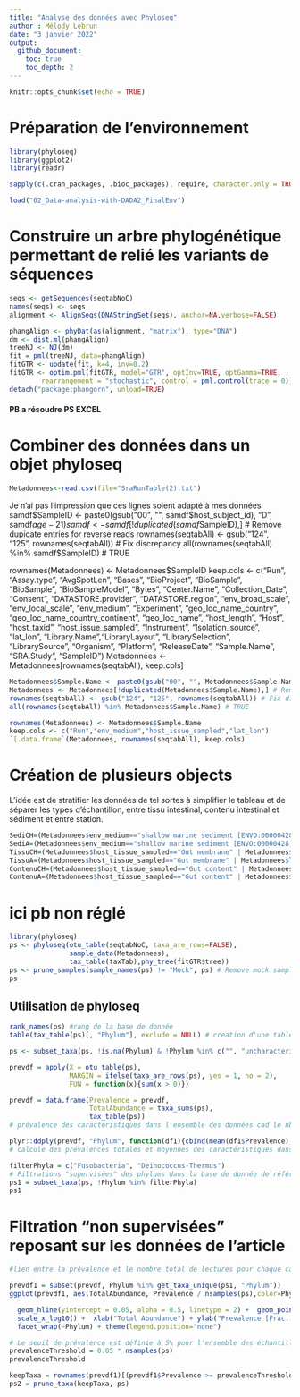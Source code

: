 ```yaml
---
title: "Analyse des données avec Phyloseq"
author : Mélody Lebrun
date: "3 janvier 2022"
output: 
  github_document:
    toc: true
    toc_depth: 2
---
```


```r
knitr::opts_chunk$set(echo = TRUE)
```

# Préparation de l'environnement

```r
library(phyloseq)
library(ggplot2)
library(readr)

```

```r
sapply(c(.cran_packages, .bioc_packages), require, character.only = TRUE)
```

```r
load("02_Data-analysis-with-DADA2_FinalEnv")
```

# Construire un arbre phylogénétique permettant de relié les variants de séquences

```r
seqs <- getSequences(seqtabNoC)
names(seqs) <- seqs 
alignment <- AlignSeqs(DNAStringSet(seqs), anchor=NA,verbose=FALSE)
```

```r
phangAlign <- phyDat(as(alignment, "matrix"), type="DNA")
dm <- dist.ml(phangAlign)
treeNJ <- NJ(dm)
fit = pml(treeNJ, data=phangAlign)
fitGTR <- update(fit, k=4, inv=0.2)
fitGTR <- optim.pml(fitGTR, model="GTR", optInv=TRUE, optGamma=TRUE,
        rearrangement = "stochastic", control = pml.control(trace = 0))
detach("package:phangorn", unload=TRUE)
```

#### PB a résoudre PS EXCEL #### 
# Combiner des données dans un objet phyloseq

```r
Metadonnees<-read.csv(file="SraRunTable(2).txt")
```


Je n'ai pas l'impression que ces lignes soient adapté à mes données
samdf$SampleID <- paste0(gsub("00", "", samdf$host_subject_id), "D", samdf$age-21)
samdf <- samdf[!duplicated(samdf$SampleID),] # Remove dupicate entries for reverse reads
rownames(seqtabAll) <- gsub("124", "125", rownames(seqtabAll)) # Fix discrepancy
all(rownames(seqtabAll) %in% samdf$SampleID) # TRUE


rownames(Metadonnees) <- Metadonnees$SampleID
keep.cols <- c("Run", "Assay.type", "AvgSpotLen", "Bases",
"BioProject", "BioSample", "BioSample", "BioSampleModel", "Bytes", "Center.Name",
"Collection_Date", "Consent", "DATASTORE.provider", "DATASTORE.region", "env_broad_scale", "env_local_scale", "env_medium", "Experiment", "geo_loc_name_country", "geo_loc_name_country_continent", "geo_loc_name", "host_length", "Host", "host_taxid", "host_issue_sampled", "Instrument", "Isolation_source", "lat_lon", "Library.Name","LibraryLayout", "LibrarySelection", "LibrarySource", "Organism", "Platform", "ReleaseDate", "Sample.Name", "SRA.Study", "SampleID") 
Metadonnees <- Metadonnees[rownames(seqtabAll), keep.cols]


```r
Metadonnees$Sample.Name <- paste0(gsub("00", "", Metadonnees$Sample.Name), "D")
Metadonnees <- Metadonnees[!duplicated(Metadonnees$Sample.Name),] # Remove dupicate entries for reverse reads
rownames(seqtabAll) <- gsub("124", "125", rownames(seqtabAll)) # Fix discrepancy
all(rownames(seqtabAll) %in% Metadonnees$Sample.Name) # TRUE
```

```r
rownames(Metadonnees) <- Metadonnees$Sample.Name
keep.cols <- c("Run","env_medium","host_issue_sampled","lat_lon") 
`[.data.frame`(Metadonnees, rownames(seqtabAll), keep.cols)
```

# Création de plusieurs objects 
L'idée est de stratifier les données de tel sortes à simplifier le tableau et de séparer les types d'échantillon, entre tissu intestinal, contenu intestinal et sédiment et entre station. 

```r

SediCH=(Metadonnees$env_medium=="shallow marine sediment [ENVO:00000428]" | Metadonnees$lat_lon=="62.21879 S 58.95786 W")
SediA=(Metadonnees$env_medium=="shallow marine sediment [ENVO:00000428]" | Metadonnees$lat_lon=="62.209556 S 58.92900 W")
TissuCH=(Metadonnees$host_tissue_sampled=="Gut membrane" | Metadonnees$lat_lon=="62.21879 S 58.95786 W")
TissuA=(Metadonnees$host_tissue_sampled=="Gut membrane" | Metadonnees$lat_lon=="62.209556 S 58.92900 W")
ContenuCH=(Metadonnees$host_tissue_sampled=="Gut content" | Metadonnees$lat_lon=="62.21879 S 58.95786 W")
ContenuA=(Metadonnees$host_tissue_sampled=="Gut content" | Metadonnees$lat_lon=="62.209556 S 58.92900 W")
```

# ici pb non réglé
```r
library(phyloseq)
ps <- phyloseq(otu_table(seqtabNoC, taxa_are_rows=FALSE), 
               sample_data(Metadonnees), 
               tax_table(taxTab),phy_tree(fitGTR$tree))
ps <- prune_samples(sample_names(ps) != "Mock", ps) # Remove mock sample
ps
```

## Utilisation de phyloseq

```r
rank_names(ps) #rang de la base de donnée
table(tax_table(ps)[, "Phylum"], exclude = NULL) # creation d'une table montrant les phylums avec une caractéristique observée
```

```r
ps <- subset_taxa(ps, !is.na(Phylum) & !Phylum %in% c("", "uncharacterized")) # supression des phylums non caractérisés
```

```r
prevdf = apply(X = otu_table(ps),
               MARGIN = ifelse(taxa_are_rows(ps), yes = 1, no = 2),
               FUN = function(x){sum(x > 0)})

prevdf = data.frame(Prevalence = prevdf,
                    TotalAbundance = taxa_sums(ps),
                    tax_table(ps))
# prévalence des caractéristiques dans l'ensemble des données cad le nb de fois que le taxon apparait dans l'échantillon
```

```r
plyr::ddply(prevdf, "Phylum", function(df1){cbind(mean(df1$Prevalence),sum(df1$Prevalence))})
# calcule des prévalences totales et moyennes des caractéristiques dans chaque embranchement
```

```r
filterPhyla = c("Fusobacteria", "Deinococcus-Thermus")
# Filtrations "supervisées" des phylums dans la base de donnée de référence taxonomique
ps1 = subset_taxa(ps, !Phylum %in% filterPhyla)
ps1
```

# Filtration "non supervisées" reposant sur les données de l'article
```r
#lien entre la prévalence et le nombre total de lectures pour chaque caractéristique.

prevdf1 = subset(prevdf, Phylum %in% get_taxa_unique(ps1, "Phylum"))
ggplot(prevdf1, aes(TotalAbundance, Prevalence / nsamples(ps),color=Phylum)) +

  geom_hline(yintercept = 0.05, alpha = 0.5, linetype = 2) +  geom_point(size = 2, alpha = 0.7) +
  scale_x_log10() +  xlab("Total Abundance") + ylab("Prevalence [Frac. Samples]") +
  facet_wrap(~Phylum) + theme(legend.position="none")
```
 
```r
# Le seuil de prévalence est définie à 5% pour l'ensemble des échantillons
prevalenceThreshold = 0.05 * nsamples(ps)
prevalenceThreshold
```

```r
keepTaxa = rownames(prevdf1)[(prevdf1$Prevalence >= prevalenceThreshold)]
ps2 = prune_taxa(keepTaxa, ps)
```

```r

```

```r

```